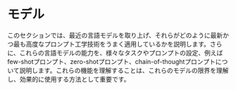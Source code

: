 # モデル



このセクションでは、最近の言語モデルを取り上げ、それらがどのように最新かつ最も高度なプロンプト工学技術をうまく適用しているかを説明します。さらに、これらの言語モデルの能力を、様々なタスクやプロンプトの設定、例えばfew-shotプロンプト、zero-shotプロンプト、chain-of-thoughtプロンプトについて説明します。これらの機能を理解することは、これらのモデルの限界を理解し、効果的に使用する方法として重要です。

<ContentFileNames section="models" lang="jp"/>